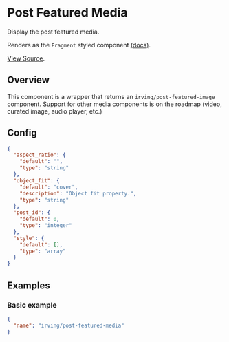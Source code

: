 <Meta title="WordPress Components|Post Featured Media" />

# Post Featured Media
Display the post featured media.

Renders as the `Fragment` styled component [(docs)](?path=/docs/styled-components-fragment--basic-eample).

[View Source](https://github.com/alleyinteractive/wp-irving/tree/master/inc/components/components/post-featured-media).

## Overview
This component is a wrapper that returns an `irving/post-featured-image` component. Support for other media components is on the roadmap (video, curated image, audio player, etc.)

## Config
```json
{
  "aspect_ratio": {
    "default": "",
    "type": "string"
  },
  "object_fit": {
    "default": "cover",
    "description": "Object fit property.",
    "type": "string"
  },
  "post_id": {
    "default": 0,
    "type": "integer"
  },
  "style": {
    "default": [],
    "type": "array"
  }
}
```

## Examples

### Basic example
```json
{
  "name": "irving/post-featured-media"
}
```
